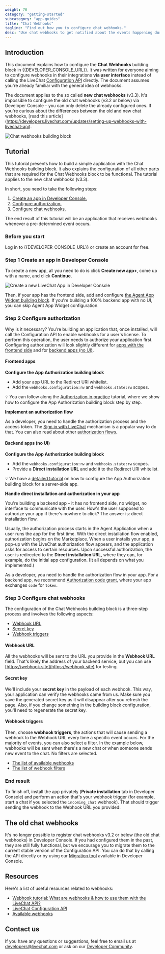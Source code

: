 ```yaml
---
weight: 70
category: "getting-started"
subcategory: "app-guides"
title: "Chat Webhooks"
tagline: "Find out how you to configure chat webhooks."
desc: "Use chat webhooks to get notified about the events happening during chats, for example, when there is an incoming chat, when someone sends a message, or when an agent tags a chat."
---
```

## Introduction

This document explains how to configure the **Chat Webhooks** building block in {{DEVELOPER_CONSOLE_URL}}. It was written for everyone aiming to configure webhooks in their integrations **via user interface** instead of calling the LiveChat [Configuration API](/management/configuration-api/#webhooks) directly. The document assumes you're already familiar with the general idea of webhooks.

The document applies to the so called **new chat webhooks** (v3.3). It's impossible to configure the old chat webhooks (v3.2 or below) via Developer Console – you can only delete the already configured ones. If you're curious about the differences between the old and new chat webhooks, [read this article] (https://developers.livechat.com/updates/setting-up-webhooks-with-livechat-api).

<div style="max-width: 500px">
<img src="./livechat-chat-webhooks.png" alt="Chat webhooks building block" />
</div>

## Tutorial

This tutorial presents how to build a simple application with the Chat Webhooks building block. It also explains the configuration of all other parts that are required for the Chat Webhooks block to be functional. The tutorial applies to the new chat webhooks (v3.3).

In short, you need to take the following steps:

1. [Create an app in Developer Console.](#step-1-create-an-app-in-developer-console)
2. [Configure authorization.](#step-2-configure-authorization)
3. [Configure chat webhooks.](#step-3-configure-chat-webhooks)

The end result of this tutorial will be an application that receives webhooks whenever a pre-determined event occurs.

### Before you start

Log in to {{DEVELOPER_CONSOLE_URL}} or create an account for free.

### Step 1 Create an app in Developer Console

To create a new app, all you need to do is click **Create new app+**, come up with a name, and click **Continue**.

<div style="max-width: 500px; margin-bottom: 10px">
<img src="./create-a-new-livechat-app.png" alt="Create a new LiveChat App in Developer Console" />
</div>

Then, if your app has the frontend side, add and configure [the Agent App Widget building block](/extending-agent-app/agent-app-sdk/#getting-started). If you're building a 100% backend app with no UI, you can skip Agent App Widget configuration.

### Step 2 Configure authorization

Why is it necessary? You're building an application that, once installed, will call the Configuration API to enable webhooks for a user's license. To perform this operation, the user needs to authorize your application first. Configuring authorization will look slightly different for [apps with the frontend side](#frontend-apps) and for [backend apps (no UI)](#backend-apps-no-ui).

#### Frontend apps

**Configure the App Authorization building block**

- Add your app URL to the Redirect URI whitelist.
- Add the `webhooks.configuration:rw` and `webhooks.state:rw` scopes.

💡 You can follow along the [Authorization in practice](/getting-started/authorization/authorization-in-practice/) tutorial, where we show how to configure the App Authorization building block step by step.

**Implement an authorization flow**

As a developer, you need to handle the authorization process and the access token. The [Sign in with LiveChat](/authorization/sign-in-with-livechat/) mechanism is a popular way to do that. You can also read about other [authorization flows](/authorization/authorizing-api-calls/#agent-authorization-flows).

#### Backend apps (no UI)

**Configure the App Authorization building block**

- Add the `webhooks.configuration:rw` and `webhooks.state:rw` scopes.
- Provide a **Direct installation URL** and add it to the Redirect URI whitelist.

💡 We have a [detailed tutorial](/getting-started/authorization/authorization-in-practice/) on how to configure the App Authorization building block for a server-side app.

**Handle direct installation and authorization in your app**

You're building a backend app – it has no frontend side, no widget, no interface to communicate with the user. How's the user supposed to authorize your app if there's nowhere to click? The answer is: direct installation flow.

Usually, the authorization process starts in the Agent Application when a user runs the app for the first time. With the direct installation flow enabled, authorization begins on the Marketplace. When a user installs your app, a pop-up with the LiveChat authorization flow appears, and the application asks for access to certain resources. Upon successful authorization, the user is redirected to the **Direct installation URL**, where they can, for example, do the initial app configuration. (It all depends on what you implemented.)

As a developer, you need to handle the authorization flow in your app. For a backend app, we recommend [Authorization code grant](/authorization/authorizing-api-calls/#authorization-code-grant), where your app exchanges `code` for `token`.

### Step 3 Configure chat webhooks

The configuration of the Chat Webhooks building block is a three-step process and involves the following aspects:

- [Webhook URL](#webhook-url)
- [Secret key](#secret-key)
- [Webhook triggers](#webhook-triggers)

#### Webhook URL

All the webhooks will be sent to the URL you provide in the **Webhook URL** field. That's likely the address of your backend service, but you can use [https://webhook.site](https://webhook.site) for testing.

#### Secret key

We'll include your **secret key** in the payload of each webhook. This way, your application can verify the webhooks came from us. Make sure you save the generated secret key as it will disappear after you refresh the page. Also, if you change something in the building block configuration, you'll need to regenerate the secret key.

#### Webhook triggers

Then, choose **webhook triggers**, the actions that will cause sending a webhook to the Webhook URL every time a specific event occurs. For the majority of events, you can also select a filter. In the example below, webhooks will be sent when there's a new chat or when someone sends new event to the chat. No filters are selected.

- [The list of available webhooks](/management/configuration-api/#availabe-webhooks)
- [The list of webhook filters]((/management/configuration-api/#triggering-actions))

### End result

To finish off, install the app privately (**Private installation** tab in Developer Console) and perform an action that's your webhook trigger (for example, start a chat if you selected the `incoming_chat` webhook). That should trigger sending the webhook to the Webhook URL you provided.

## The old chat webhooks

It's no longer possible to register chat webhooks v3.2 or below (the old chat webhooks) in Developer Console. If you had configured them in the past, they are still fully functional, but we encourage you to migrate them to the current stable version of the Configuration API. You can do that by calling the API directly or by using our [Migration tool]() available in Developer Console.

## Resources

Here's a list of useful resources related to webhooks:

- <a href="https://developers.livechat.com/console/" target="_blank">Webhook tutorial: What are webhooks & how to use them with the LiveChat API?</a> 
- [LiveChat Configuration API](/management/configuration-api/)
- [Available webhooks](management/configuration-api/#webhooks)

## Contact us

If you have any questions or suggestions, feel free to email us at [developers@livechat.com](mailto:developers@livechat.com) or ask on our <a href="https://www.livechat.com/community/" target="_blank">Developer Community</a>.
